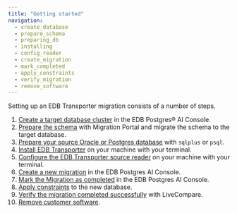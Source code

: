 ```yaml
---
title: "Getting started"
navigation:
  - create_database
  - prepare_schema
  - preparing_db
  - installing
  - config_reader
  - create_migration
  - mark_completed
  - apply_constraints
  - verify_migration
  - remove_software
---
```


Setting up an EDB Transporter migration consists of a number of steps.

1.  [Create a target database cluster](create_database) in the EDB Postgres® AI Console. 
1.  [Prepare the schema](prepare_schema) with Migration Portal and migrate the schema to the target database. 
1.  [Prepare your source Oracle or Postgres database](preparing_db) with `sqlplus` or `psql`. 
1.  [Install EDB Transporter](installing) on your machine with your terminal.
1.  [Configure the EDB Transporter source reader](config-reader) on your machine with your terminal. 
1.  [Create a new migration](create_migration) in the EDB Postgres AI Console. 
1.  [Mark the Migration as completed](mark_completed) in the EDB Postgres AI Console. 
1.  [Apply constraints](apply_constraints) to the new database.
1.  [Verify the migration completed successfully](verify_migration) with LiveCompare.
1.  [Remove customer software](remove_software). 
